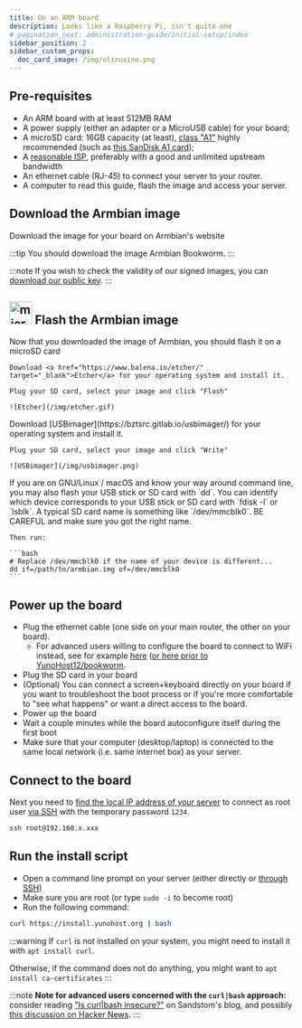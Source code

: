 ```yaml
---
title: On an ARM board
description: Looks like a Raspberry Pi, isn't quite one
# pagination_next: administration-guide/initial-setup/index
sidebar_position: 2
sidebar_custom_props:
  doc_card_image: /img/olinuxino.png
---
```



## <FAIcon icon="fa-list-alt"/> Pre-requisites

- An ARM board with at least 512MB RAM
- A power supply (either an adapter or a MicroUSB cable) for your board;
- A microSD card: 16GB capacity (at least), [class "A1"](https://en.wikipedia.org/wiki/SD_card#Class) highly recommended (such as [this SanDisk A1 card](https://www.amazon.fr/SanDisk-microSDHC-Adaptateur-homologu%C3%A9e-Nouvelle/dp/B073JWXGNT/));
- A [reasonable ISP](/isp), preferably with a good and unlimited upstream bandwidth
- An ethernet cable (RJ-45) to connect your server to your router.
- A computer to read this guide, flash the image and access your server.

## <FAIcon icon="fa-download" /> Download the Armbian image

<LinkButton url="https://www.armbian.com/download" color="lightblue"><FAIcon icon="fa-external-link"/> Download the image for your board on Armbian's website</LinkButton>

:::tip
You should download the image Armbian Bookworm.
:::

:::note
If you wish to check the validity of our signed images, you can [download our public key](https://forge.yunohost.org/keys/yunohost_bookworm.asc).
:::

<YunoHostImagesList hardware="arm"/>

## <img src="/img/sdcard_with_adapter.png" height="40" alt="microSD card with adapter"/> Flash the Armbian image

Now that you downloaded the image of Armbian, you should flash it on a microSD card

<Tabs>
  <TabItem value="etcher" label="With Ether (recommended)">

    Download <a href="https://www.balena.io/etcher/" target="_blank">Etcher</a> for your operating system and install it.

    Plug your SD card, select your image and click "Flash"

    ![Etcher](/img/etcher.gif)
  </TabItem>
  <TabItem value="usbimager" label="With USBimager">
    Download [USBimager](https://bztsrc.gitlab.io/usbimager/) for your operating system and install it.

    Plug your SD card, select your image and click "Write"

    ![USBimager](/img/usbimager.png)
  </TabItem>
  <TabItem value="dd" label="With dd">
    If you are on GNU/Linux / macOS and know your way around command line, you may also flash your USB stick or SD card with `dd`. You can identify which device corresponds to your USB stick or SD card with `fdisk -l` or `lsblk`. A typical SD card name is something like `/dev/mmcblk0`. BE CAREFUL and make sure you got the right name.

    Then run:

    ```bash
    # Replace /dev/mmcblk0 if the name of your device is different...
    dd if=/path/to/armbian.img of=/dev/mmcblk0
    ```
  </TabItem>
</Tabs>

## <FAIcon icon="fa-plug"/> Power up the board

- Plug the ethernet cable (one side on your main router, the other on your board).
  - For advanced users willing to configure the board to connect to WiFi instead, see for example [here](https://www.raspberrypi.com/documentation/computers/configuration.html#connect-to-a-wireless-network)
  ([or here prior to YunoHost12/bookworm](https://www.raspberryme.com/configurer-le-wifi-sur-un-pi-manuellement-a-laide-de-wpa_supplicant-conf/).
- Plug the SD card in your board
- (Optional) You can connect a screen+keyboard directly on your board if you want to troubleshoot the boot process or if you're more comfortable to "see what happens" or want a direct access to the board.
- Power up the board
- Wait a couple minutes while the board autoconfigure itself during the first boot
- Make sure that your computer (desktop/laptop) is connected to the same local network (i.e. same internet box) as your server.

## <FAIcon icon="fa-terminal"/> Connect to the board

Next you need to [find the local IP address of your server](/finding_the_local_ip) to connect as root user [via SSH](/ssh) with the temporary password `1234`.

```bash
ssh root@192.168.x.xxx
```

## <FAIcon icon="fa-rocket"/> Run the install script

- Open a command line prompt on your server (either directly or [through SSH](/ssh))
- Make sure you are root (or type `sudo -i` to become root)
- Run the following command:

```bash
curl https://install.yunohost.org | bash
```

:::warning
If `curl` is not installed on your system, you might need to install it with `apt install curl`.

Otherwise, if the command does not do anything, you might want to `apt install ca-certificates`
:::

:::note
**Note for advanced users concerned with the `curl|bash` approach:** consider reading ["Is curl|bash insecure?"](https://sandstorm.io/news/2015-09-24-is-curl-bash-insecure-pgp-verified-install) on Sandstom's blog, and possibly [this discussion on Hacker News](https://news.ycombinator.com/item?id=12766350&noprocess).
:::

